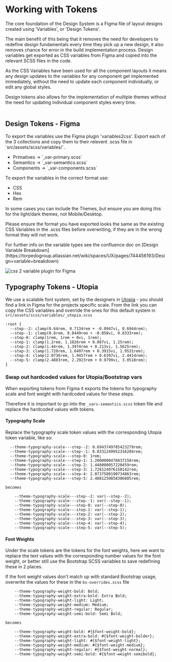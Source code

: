 

<Meta title="Docs/Tokens/Working With Tokens" />

# Working with Tokens

The core foundation of the Design System is a Figma file of layout designs created using 'Variables', or 'Design Tokens'.  

The main benefit of this being that it removes the need for developers to redefine design fundamentals every time they pick up a new design, it also removes chance for error in the build implementation process.
Design variables get exported as CSS variables from Figma and copied into the relevant SCSS files in the code.  

As the CSS Variables have been used for all the component layouts it means any design updates 
to the variables for any component get implemented immediately, without the need to update each component individually, or edit any global styles.

Design tokens also allows for the implementation of multiple themes without the need for updating individual component styles every time.  
<br/>

## Design Tokens - Figma
<div className="row">
<div className="col-6"><p>To export the variables use the Figma plugin 'variables2css'. Export each of the 3 collections and copy them to their relevent .scss file in `src/assets/scss/variables/`.</p><ul><li>Primatives -> `_var-primary.scss`</li><li>Semantics -> `_var-semantics.scss`</li><li>Components -> `_var-components.scss`</li></ul>
<p>To export the variables in the correct format use:</p><ul><li>CSS</li><li>Hex</li><li>Rem</li></ul>
<p>In some cases you can include the Themes, but ensure you are doing this for the light/dark themes, not Mobile/Desktop.</p>
<p>Please ensure the format you have exported looks the same as the existing CSS Variables in the .scss files before overwriting, if they are in the wrong format they will not work.</p>
<p>For further info on the variable types see the confluence doc on [Design Variable Breakdown](https://torpedogroup.atlassian.net/wiki/spaces/UX/pages/744456193/Design+variable+breakdown)</p></div>
<div className="col-6">
<img src={figmaPlugin}
        alt="css 2 variable plugin for Figma "
      />
      </div>
      </div>

## Typography Tokens - Utopia

We use a scalable font system, set by the designers in [Utopia](https://utopia.fyi/type/calculator/?c=320,16,1.2,1240,16,1.25,5,2,&s=0.75%7C0.5%7C0.25,1.5%7C2%7C3%7C4%7C6,s-l&g=s,l,xl,12) - you should find a link in Figma for the projects specific scale.
From the link you can copy the CSS variables and override the ones for this default system in `src/assets/scss/variables/_utopia.scss`
```
:root {
  --step--2: clamp(0.64rem, 0.7134rem + -0.0947vi, 0.6944rem);
  --step--1: clamp(0.8rem, 0.8449rem + -0.058vi, 0.8333rem);
  --step-0: clamp(1rem, 1rem + 0vi, 1rem);
  --step-1: clamp(1.2rem, 1.1826rem + 0.087vi, 1.25rem);
  --step-2: clamp(1.44rem, 1.3974rem + 0.213vi, 1.5625rem);
  --step-3: clamp(1.728rem, 1.6497rem + 0.3915vi, 1.9531rem);
  --step-4: clamp(2.0736rem, 1.9457rem + 0.6397vi, 2.4414rem);
  --step-5: clamp(2.4883rem, 2.2923rem + 0.9799vi, 3.0518rem);
}
```
### Swap out hardcoded values for Utopia/Bootstrap vars
When exporting tokens from Figma it exports the tokens for typography scale and font weight with hardcoded values for these steps.

Therefore it is important to go into the `_vars-semantics.scss` token file and replace the hardcoded values with tokens.

#### Typography Scale
Replace the typography scale token values with the corresponding Utopia token variable, like so:

```
  --theme-typography-scale---step--2: 0.6943749785423279rem;
  --theme-typography-scale---step--1: 0.8331249952316284rem;
  --theme-typography-scale---step-0: 1rem;
  --theme-typography-scale---step-1: 1.2000000476837158rem;
  --theme-typography-scale---step-2: 1.440000057220459rem;
  --theme-typography-scale---step-3: 1.728124976158142rem;
  --theme-typography-scale---step-4: 2.0737500190734863rem;
  --theme-typography-scale---step-5: 2.4881250858306885rem;

becomes

    --theme-typography-scale---step--2: var(--step--2);
    --theme-typography-scale---step--1: var(--step--1);
    --theme-typography-scale---step-0: var(--step-0);
    --theme-typography-scale---step-1: var(--step-1);
    --theme-typography-scale---step-2: var(--step-2);
    --theme-typography-scale---step-3: var(--step-3);
    --theme-typography-scale---step-4: var(--step-4);
    --theme-typography-scale---step-5: var(--step-5);
```

#### Font Weights
Under the scale tokens are the tokens for the font weights, here we want to replace the text values with the corresponding number values for the font weight, or better still use the Bootstrap SCSS variables to save redefining these in 2 places.

If the font weight values don't match up with standard Bootstrap usage, overwrite the values for these in the `bs-overrides.scss` file
```
    --theme-typography-weight-bold: Bold;
    --theme-typography-weight-extra-bold: Extra Bold;
    --theme-typography-weight-light: Light;
    --theme-typography-weight-medium: Medium;
    --theme-typography-weight-regular: Regular;
    --theme-typography-weight-semi-bold: Semi Bold;

becomes

    --theme-typography-weight-bold: #{$font-weight-bold};
    --theme-typography-weight-extra-bold: #{$font-weight-bolder};
    --theme-typography-weight-light: #{$font-weight-light};
    --theme-typography-weight-medium: #{$font-weight-medium};
    --theme-typography-weight-regular: #{$font-weight-normal};
    --theme-typography-weight-semi-bold: #{$font-weight-semibold};
```